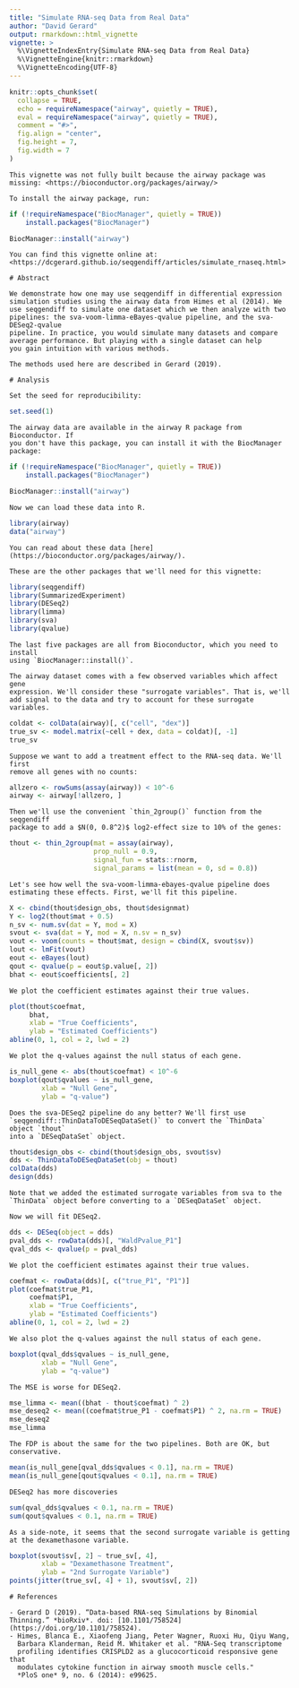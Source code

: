 ```yaml
---
title: "Simulate RNA-seq Data from Real Data"
author: "David Gerard"
output: rmarkdown::html_vignette
vignette: >
  %\VignetteIndexEntry{Simulate RNA-seq Data from Real Data}
  %\VignetteEngine{knitr::rmarkdown}
  %\VignetteEncoding{UTF-8}
---
```


```r
knitr::opts_chunk$set(
  collapse = TRUE,
  echo = requireNamespace("airway", quietly = TRUE),
  eval = requireNamespace("airway", quietly = TRUE),
  comment = "#>",
  fig.align = "center",
  fig.height = 7,
  fig.width = 7
)
```

```block
This vignette was not fully built because the airway package was missing: <https://bioconductor.org/packages/airway/>

To install the airway package, run:
```
```r
if (!requireNamespace("BiocManager", quietly = TRUE))
    install.packages("BiocManager")

BiocManager::install("airway")
```
```block
You can find this vignette online at: <https://dcgerard.github.io/seqgendiff/articles/simulate_rnaseq.html>
```

```block
# Abstract 
```

```block
We demonstrate how one may use seqgendiff in differential expression 
simulation studies using the airway data from Himes et al (2014). We 
use seqgendiff to simulate one dataset which we then analyze with two
pipelines: the sva-voom-limma-eBayes-qvalue pipeline, and the sva-DESeq2-qvalue
pipeline. In practice, you would simulate many datasets and compare
average performance. But playing with a single dataset can help
you gain intuition with various methods.
```

```block
The methods used here are described in Gerard (2019).
```

```block
# Analysis
```

```block
Set the seed for reproducibility:
```
```r
set.seed(1)
```

```block
The airway data are available in the airway R package from Bioconductor. If
you don't have this package, you can install it with the BiocManager package:
```
```r
if (!requireNamespace("BiocManager", quietly = TRUE))
    install.packages("BiocManager")

BiocManager::install("airway")
```

```block
Now we can load these data into R.
````
```r
library(airway)
data("airway")
```

```block
You can read about these data [here](https://bioconductor.org/packages/airway/).
```

```block
These are the other packages that we'll need for this vignette:
```
```r
library(seqgendiff)
library(SummarizedExperiment)
library(DESeq2)
library(limma)
library(sva)
library(qvalue)
```
```block
The last five packages are all from Bioconductor, which you need to install
using `BiocManager::install()`.
```

```block
The airway dataset comes with a few observed variables which affect gene
expression. We'll consider these "surrogate variables". That is, we'll
add signal to the data and try to account for these surrogate variables.
```
```r
coldat <- colData(airway)[, c("cell", "dex")]
true_sv <- model.matrix(~cell + dex, data = coldat)[, -1]
true_sv
```

```block
Suppose we want to add a treatment effect to the RNA-seq data. We'll first
remove all genes with no counts:
```
```r
allzero <- rowSums(assay(airway)) < 10^-6
airway <- airway[!allzero, ]
```
```block
Then we'll use the convenient `thin_2group()` function from the seqgendiff
package to add a $N(0, 0.8^2)$ log2-effect size to 10% of the genes:
```
```r
thout <- thin_2group(mat = assay(airway), 
                     prop_null = 0.9, 
                     signal_fun = stats::rnorm,
                     signal_params = list(mean = 0, sd = 0.8))
```

```block
Let's see how well the sva-voom-limma-ebayes-qvalue pipeline does 
estimating these effects. First, we'll fit this pipeline.
```
```r
X <- cbind(thout$design_obs, thout$designmat)
Y <- log2(thout$mat + 0.5)
n_sv <- num.sv(dat = Y, mod = X)
svout <- sva(dat = Y, mod = X, n.sv = n_sv)
vout <- voom(counts = thout$mat, design = cbind(X, svout$sv))
lout <- lmFit(vout)
eout <- eBayes(lout)
qout <- qvalue(p = eout$p.value[, 2])
bhat <- eout$coefficients[, 2]
```

```block
We plot the coefficient estimates against their true values.
```
```r
plot(thout$coefmat, 
     bhat, 
     xlab = "True Coefficients", 
     ylab = "Estimated Coefficients")
abline(0, 1, col = 2, lwd = 2)
```

```block
We plot the q-values against the null status of each gene.
```
```r
is_null_gene <- abs(thout$coefmat) < 10^-6
boxplot(qout$qvalues ~ is_null_gene,
        xlab = "Null Gene",
        ylab = "q-value")
```

```block
Does the sva-DESeq2 pipeline do any better? We'll first use
`seqgendiff::ThinDataToDESeqDataSet()` to convert the `ThinData` object `thout`
into a `DESeqDataSet` object.
```
```r
thout$design_obs <- cbind(thout$design_obs, svout$sv)
dds <- ThinDataToDESeqDataSet(obj = thout)
colData(dds)
design(dds)
```
```block
Note that we added the estimated surrogate variables from sva to the
`ThinData` object before converting to a `DESeqDataSet` object. 
```

```block
Now we will fit DESeq2.
```
```r
dds <- DESeq(object = dds)
pval_dds <- rowData(dds)[, "WaldPvalue_P1"]
qval_dds <- qvalue(p = pval_dds)
```

```block
We plot the coefficient estimates against their true values.
```
```r
coefmat <- rowData(dds)[, c("true_P1", "P1")]
plot(coefmat$true_P1, 
     coefmat$P1,
     xlab = "True Coefficients", 
     ylab = "Estimated Coefficients")
abline(0, 1, col = 2, lwd = 2)
```

```block
We also plot the q-values against the null status of each gene.
```
```r
boxplot(qval_dds$qvalues ~ is_null_gene,
        xlab = "Null Gene",
        ylab = "q-value")
```

```block
The MSE is worse for DESeq2.
```
```r
mse_limma <- mean((bhat - thout$coefmat) ^ 2)
mse_deseq2 <- mean((coefmat$true_P1 - coefmat$P1) ^ 2, na.rm = TRUE)
mse_deseq2
mse_limma
```

```block
The FDP is about the same for the two pipelines. Both are OK, but conservative.
```
```r
mean(is_null_gene[qval_dds$qvalues < 0.1], na.rm = TRUE)
mean(is_null_gene[qout$qvalues < 0.1], na.rm = TRUE)
```

```block
DESeq2 has more discoveries
```
```r
sum(qval_dds$qvalues < 0.1, na.rm = TRUE)
sum(qout$qvalues < 0.1, na.rm = TRUE)
```

```block
As a side-note, it seems that the second surrogate variable is getting 
at the dexamethasone variable.
```
```r
boxplot(svout$sv[, 2] ~ true_sv[, 4], 
        xlab = "Dexamethasone Treatment", 
        ylab = "2nd Surrogate Variable")
points(jitter(true_sv[, 4] + 1), svout$sv[, 2])
```

```block
# References
```

```block
- Gerard D (2019). “Data-based RNA-seq Simulations by Binomial Thinning.” *bioRxiv*. doi: [10.1101/758524](https://doi.org/10.1101/758524).
- Himes, Blanca E., Xiaofeng Jiang, Peter Wagner, Ruoxi Hu, Qiyu Wang, 
  Barbara Klanderman, Reid M. Whitaker et al. "RNA-Seq transcriptome 
  profiling identifies CRISPLD2 as a glucocorticoid responsive gene that 
  modulates cytokine function in airway smooth muscle cells." 
  *PloS one* 9, no. 6 (2014): e99625.
```
